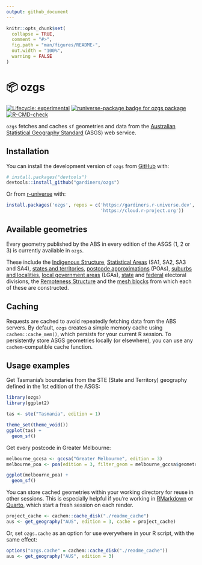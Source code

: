 ```yaml
---
output: github_document
---
```


<!-- README.md is generated from README.Rmd. Please edit that file -->

```r
knitr::opts_chunk$set(
  collapse = TRUE,
  comment = "#>",
  fig.path = "man/figures/README-",
  out.width = "100%",
  warning = FALSE
)
```

# 📦 ozgs

<!-- badges: start -->
[![Lifecycle: experimental](https://img.shields.io/badge/lifecycle-experimental-orange.svg)](https://lifecycle.r-lib.org/articles/stages.html#experimental)
[![runiverse-package badge for ozgs package](https://gardiners.r-universe.dev/badges/ozgs)](https://gardiners.r-universe.dev/ozgs)
[![R-CMD-check](https://github.com/gardiners/ozgs/actions/workflows/R-CMD-check.yaml/badge.svg)](https://github.com/gardiners/ozgs/actions/workflows/R-CMD-check.yaml)
<!-- badges: end -->

`ozgs` fetches and caches `sf` geometries and data from the [Australian Statistical Geography Standard](https://www.abs.gov.au/statistics/standards/australian-statistical-geography-standard-asgs-edition-3/jul2021-jun2026/access-and-downloads/data-services-and-apis) (ASGS) web service.

## Installation

You can install the development version of `ozgs` from [GitHub](https://github.com/) with:

``` r
# install.packages("devtools")
devtools::install_github("gardiners/ozgs")
```

Or from [r-universe](https://r-universe.dev) with:

``` r
install.packages('ozgs', repos = c('https://gardiners.r-universe.dev',
                                   'https://cloud.r-project.org'))
```

## Available geometries

Every geometry published by the ABS in every edition of the ASGS (1, 2 or 3) is currently available in `ozgs`.

These include the [Indigenous Structure](https://www.abs.gov.au/statistics/standards/australian-statistical-geography-standard-asgs-edition-3/jul2021-jun2026/indigenous-structure), [Statistical Areas](https://www.abs.gov.au/statistics/standards/australian-statistical-geography-standard-asgs-edition-3/jul2021-jun2026/main-structure-and-greater-capital-city-statistical-areas) (SA1, SA2, SA3 and SA4), [states and territories](https://www.abs.gov.au/statistics/standards/australian-statistical-geography-standard-asgs-edition-3/jul2021-jun2026/main-structure-and-greater-capital-city-statistical-areas/australia-and-stateterritory), [postcode approximations](https://www.abs.gov.au/statistics/standards/australian-statistical-geography-standard-asgs-edition-3/jul2021-jun2026/non-abs-structures/postal-areas) (POAs), [suburbs and localities](https://www.abs.gov.au/statistics/standards/australian-statistical-geography-standard-asgs-edition-3/jul2021-jun2026/non-abs-structures/suburbs-and-localities), [local government areas](https://www.abs.gov.au/statistics/standards/australian-statistical-geography-standard-asgs-edition-3/jul2021-jun2026/non-abs-structures/local-government-areas) (LGAs), [state](https://www.abs.gov.au/statistics/standards/australian-statistical-geography-standard-asgs-edition-3/jul2021-jun2026/non-abs-structures/state-electoral-divisions) and [federal](https://www.abs.gov.au/statistics/standards/australian-statistical-geography-standard-asgs-edition-3/jul2021-jun2026/non-abs-structures/commonwealth-electoral-divisions) electoral divisions, the [Remoteness Structure](https://www.abs.gov.au/statistics/standards/australian-statistical-geography-standard-asgs-edition-3/jul2021-jun2026/remoteness-structure) and the [mesh blocks](https://www.abs.gov.au/statistics/standards/australian-statistical-geography-standard-asgs-edition-3/jul2021-jun2026/main-structure-and-greater-capital-city-statistical-areas/mesh-blocks) from which each of these are constructed. 

## Caching

Requests are cached to avoid repeatedly fetching data from the ABS servers. By default, `ozgs` creates a simple memory cache using `cachem::cache_mem()`, which persists for your current R session. To persistently store ASGS geometries locally (or elsewhere), you can use any `cachem`-compatible cache function.

## Usage examples

Get Tasmania's boundaries from the STE (State and Territory) geography defined in the 1st edition of the ASGS:

```r
library(ozgs)
library(ggplot2)

tas <- ste("Tasmania", edition = 1)

theme_set(theme_void())
ggplot(tas) +
  geom_sf()
```

Get every postcode in Greater Melbourne:

```r
melbourne_gccsa <- gccsa("Greater Melbourne", edition = 3)
melbourne_poa <- poa(edition = 3, filter_geom = melbourne_gccsa$geometry)

ggplot(melbourne_poa) +
  geom_sf()
```

You can store cached geometries within your working directory for reuse in other sessions. This is especially helpful if you're working in [RMarkdown](https://rmarkdown.rstudio.com/) or [Quarto](https://quarto.org/docs/computations/r.html), which start a fresh session on each render.

```r
project_cache <- cachem::cache_disk("./readme_cache")
aus <- get_geography("AUS", edition = 3, cache = project_cache)
```

Or, set `ozgs.cache` as an option for use everywhere in your R script, with the same effect:

```r
options("ozgs.cache" = cachem::cache_disk("./readme_cache"))
aus <- get_geography("AUS", edition = 3)
```
